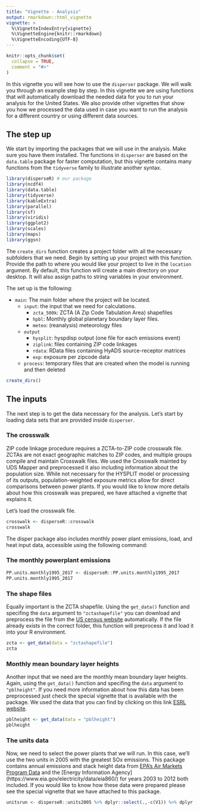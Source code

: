 ```yaml
---
title: "Vignette - Analysis"
output: rmarkdown::html_vignette
vignette: >
  %\VignetteIndexEntry{vignette}
  %\VignetteEngine{knitr::rmarkdown}
  %\VignetteEncoding{UTF-8}
---
```


```r
knitr::opts_chunk$set(
  collapse = TRUE,
  comment = "#>"
)
```

In this vignette you will see how to use the `disperser` package. We will walk you through an example step by step. In this vignette we are using functions that will automatically download the needed data for you to run your analysis for the United States. We also provide other vignettes that show you how we processed the data used in case you want to run the analysis for a different country or using different data sources. 

## The step up 

We start by importing the packages that we will use in the analysis. Make sure you have them installed. The functions in `disperser` are based on the `data.table` package for faster computation, but this vignette contains many functions from the `tidyverse` family to illustrate another syntax. 

```r
library(disperseR) # our package
library(ncdf4)
library(data.table)
library(tidyverse)
library(kableExtra)
library(parallel)
library(sf)
library(viridis)
library(ggplot2)
library(scales)
library(maps)
library(ggsn)
```

The `create_dirs` function creates a project folder with all the necessary subfolders that we need. Begin by setting up your project with this function. Provide the path to where you would like your project to live in the `location` argument. By default, this function will create a main directory on your desktop. It will also assign paths to string variables in your environment. 

The set up is the following:

* `main`: The main folder where the project will be located. 
  + `input`: the input that we need for calculations. 
    * `zcta_500k`: ZCTA (A Zip Code Tabulation Area) shapefiles
    * `hpbl`: Monthly global planetary boundary layer files.
    * `meteo`: (reanalysis) meteorology files
  + `output`
    * `hysplit`: hyspdisp output (one file for each emissions event)
    * `ziplink`: files containing ZIP code linkages
    * `rdata`: RData files containing HyADS source-receptor matrices
    * `exp`: exposure per zipcode data 
  + `process`: temporary files that are created when the model is running and then deleted


```r
create_dirs()
```

## The inputs 

The next step is to get the data necessary for the analysis.  Let's start by loading data sets that are provided inside `disperser`.

### The crosswalk

ZIP code linkage procedure requires a ZCTA-to-ZIP code crosswalk file. ZCTAs are not exact geographic matches to ZIP codes, and multiple groups compile and maintain Crosswalk files. We used the Crosswalk mainted by UDS Mapper and preprocessed it also including information about the population size. While not necessary for the HYSPLIT model or processing of its outputs, population-weighted exposure metrics allow for direct comparisons between power plants. If you would like to know more details about how this crosswalk was prepared, we have attached a vignette that explains it. 

Let's load the crosswalk file. 

```r
crosswalk <- disperseR::crosswalk
crosswalk 
```

The disper package also includes monthly power plant emissions, load, and heat input data, accessible using the following command:

### The monthly powerplant emissions

```r
PP.units.monthly1995_2017 <- disperseR::PP.units.monthly1995_2017
PP.units.monthly1995_2017
```

### The shape files

Equally important is the ZCTA shapefile. Using the `get_data()` function and specifing the `data` argument to `"zctashapefile"` you can download and preprocess the file from the [US census website](http://www2.census.gov/geo/tiger/GENZ2017/shp/cb_2017_us_zcta510_500k.zip) automatically. If the file already exists in the correct folder, this function will preprocess it and load it into your R environment. 

```r
zcta <- get_data(data = "zctashapefile")
zcta
```

### Monthly mean boundary layer heights 

Another input that we need are the monthly mean boundary layer heights. Again, using the `get_data()` function and specifing the `data` argument to `"pblheight"`. If you need more information about how this data has been preprocessed just check the special vignette that is available with the package. We used the data that you can find by clicking on this link [ESRL website](https://www.esrl.noaa.gov/psd/repository/entry/get/hpbl.mon.mean.nc?entryid=synth%3Ae570c8f9-ec09-4e89-93b4-babd5651e7a9%3AL05BUlIvTW9udGhsaWVzL21vbm9sZXZlbC9ocGJsLm1vbi5tZWFuLm5j). 

```r
pblheight <- get_data(data = "pblheight")
pblheight
```

### The units data 

Now, we need to select the power plants that we will run. In this case, we'll use the two units in 2005 with the greatest SOx emissions. This package contains annual emissions and stack height data from [EPA's Air Markets Program Data](https://ampd.epa.gov/ampd/) and the [Energy Information Agency] (https://www.eia.gov/electricity/data/eia860/) for years 2003 to 2012 both included. If you would like to know how these data were prepared please see the special vignette that we have attached to this package. 


```r
unitsrun <- disperseR::units2005 %>% dplyr::select(.,-c(V1)) %>% dplyr::top_n(2, SOx)
```


